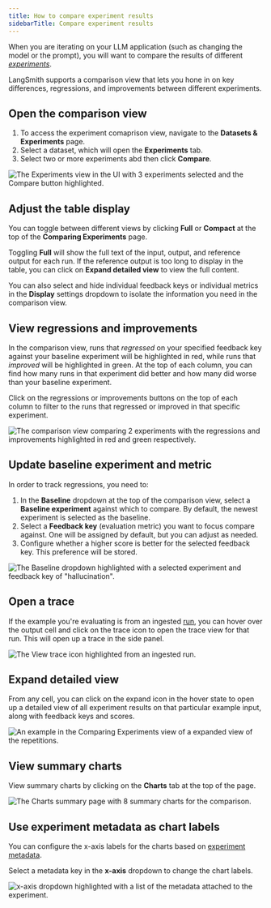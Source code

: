 ```yaml
---
title: How to compare experiment results
sidebarTitle: Compare experiment results
---
```


When you are iterating on your LLM application (such as changing the model or the prompt), you will want to compare the results of different [_experiments_](/langsmith/evaluation-concepts#experiment).

LangSmith supports a comparison view that lets you hone in on key differences, regressions, and improvements between different experiments.

## Open the comparison view

1. To access the experiment comaprison view, navigate to the **Datasets & Experiments** page.
1. Select a dataset, which will open the **Experiments** tab.
1. Select two or more experiments abd then click **Compare**.

![The Experiments view in the UI with 3 experiments selected and the Compare button highlighted.](/langsmith/images/compare-select.png)

## Adjust the table display

You can toggle between different views by clicking **Full** or **Compact** at the top of the **Comparing Experiments** page.

Toggling **Full** will show the full text of the input, output, and reference output for each run. If the reference output is too long to display in the table, you can click on **Expand detailed view** to view the full content.

You can also select and hide individual feedback keys or individual metrics in the **Display** settings dropdown to isolate the information you need in the comparison view.

## View regressions and improvements

In the comparison view, runs that *regressed* on your specified feedback key against your baseline experiment will be highlighted in red, while runs that *improved* will be highlighted in green. At the top of each column, you can find how many runs in that experiment did better and how many did worse than your baseline experiment.

Click on the regressions or improvements buttons on the top of each column to filter to the runs that regressed or improved in that specific experiment.

![The comparison view comparing 2 experiments with the regressions and improvements highlighted in red and green respectively.](/langsmith/images/regression-view.png)

## Update baseline experiment and metric

In order to track regressions, you need to:

1. In the **Baseline** dropdown at the top of the comparison view, select a **Baseline experiment** against which to compare. By default, the newest experiment is selected as the baseline.
1. Select a  **Feedback key** (evaluation metric) you want to focus compare against. One will be assigned by default, but you can adjust as needed.
1. Configure whether a higher score is better for the selected feedback key. This preference will be stored.

![The Baseline dropdown highlighted with a selected experiment and feedback key of "hallucination".](/langsmith/images/select-baseline.png)

## Open a trace

If the example you're evaluating is from an ingested [run](/langsmith/observability-concepts#runs), you can hover over the output cell and click on the trace icon to open the trace view for that run. This will open up a trace in the side panel.

![The View trace icon highlighted from an ingested run.](/langsmith/images/open-source-trace.png)

## Expand detailed view

From any cell, you can click on the expand icon in the hover state to open up a detailed view of all experiment results on that particular example input, along with feedback keys and scores.

![An example in the Comparing Experiments view of a expanded view of the repetitions.](/langsmith/images/expanded-view.png)

## View summary charts

View summary charts by clicking on the **Charts** tab at the top of the page.

![The Charts summary page with 8 summary charts for the comparison.](/langsmith/images/charts-tab.png)

## Use experiment metadata as chart labels

You can configure the x-axis labels for the charts based on [experiment metadata](/langsmith/filter-experiments-ui#background-add-metadata-to-your-experiments).

Select a metadata key in the **x-axis** dropdown to change the chart labels.

![x-axis dropdown highlighted with a list of the metadata attached to the experiment.](/langsmith/images/metadata-in-charts.png)



